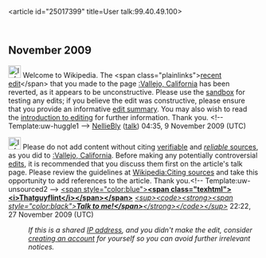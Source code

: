 <article id="25017399" title=User talk:99.40.49.100>
	<talkpage id="25017399" title="User talk:99.40.49.100">

== November 2009 ==

[[Image:Information.png|25px]] Welcome to Wikipedia. The &lt;span class=&quot;plainlinks&quot;&gt;[http://en.wikipedia.org/wiki/Vallejo%2c_California?diff=324784164 recent edit]&lt;/span&gt; that you made to the page [[:Vallejo, California]] has been reverted, as it appears to be unconstructive. Please use the [[Wikipedia:Sandbox|sandbox]] for testing any edits; if you believe the edit was constructive, please ensure that you provide an informative [[Help:Edit summary|edit summary]]. You may also wish to read the [[Wikipedia:Introduction|introduction to editing]] for further information. Thank you. &lt;!-- Template:uw-huggle1 --&gt; [[User:NellieBly|NellieBly]] ([[User talk:NellieBly|talk]]) 04:35, 9 November 2009 (UTC)

[[Image:Information.svg|25px]] Please do not add content without citing [[Wikipedia:Verifiability|verifiable]] and [[Wikipedia:Reliable sources|''reliable'' sources]], as you did to [[:Vallejo, California]]. Before making any potentially controversial [[Wikipedia:Editing policy|edits]], it is recommended that you discuss them first on the article's talk page. Please review the guidelines at [[Wikipedia:Citing sources]] and take this opportunity to add references to the article. Thank you.&lt;!-- Template:uw-unsourced2 --&gt; [[User:Thatguyflint|&lt;span style=&quot;color:blue&quot;&gt;'''&lt;span class=&quot;texhtml&quot;&gt;&lt;i&gt;Thatguyflint&lt;/i&gt;&lt;/span&gt;&lt;/span&gt;''']] [[User talk:Thatguyflint|''&lt;sup&gt;&lt;code&gt;&lt;strong&gt;&lt;span style=&quot;color:black&quot;&gt;'''Talk to me!&lt;/span&gt;'''&lt;/strong&gt;&lt;/code&gt;&lt;/sup&gt;'']] 22:22, 27 November 2009 (UTC)
:''If this is a shared [[IP address]], and you didn't make the edit, consider [[Wikipedia:Why create an account?|creating an account]] for yourself so you can avoid further irrelevant notices.''
	</talkpage>
</article>
